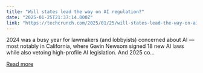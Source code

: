 ```yaml
---
title: "Will states lead the way on AI regulation?"
date: "2025-01-25T21:37:14.000Z"
link: "https://techcrunch.com/2025/01/25/will-states-lead-the-way-on-ai-regulation/"
---
```


2024 was a busy year for lawmakers (and lobbyists) concerned about AI — most notably in California, where Gavin Newsom signed 18 new AI laws while also vetoing high-profile AI legislation. And 2025 co...

[Read more](https://techcrunch.com/2025/01/25/will-states-lead-the-way-on-ai-regulation/)
